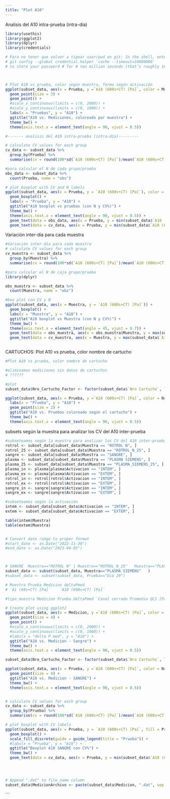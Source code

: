 ```yaml
---
title: "Plot A10"
---
```

Analisis del A10 intra-prueba (intra-día)
```r
library(usethis)
library(ggplot2)
library(dplyr)
library(credentials)

# Para no tener que volver a tipear user/pwd en git: In the shell, enter 
# git config --global credential.helper 'cache --timeout=10000000' 
# to store your password # for # ten million seconds (that’s roughly 16 weeks).



# Plot A10 vs prueba, color según muestra, forma según activación
ggplot(subset_data, aes(x = Prueba, y =`A10 (600s+CT) [Pa]`, color = Muestra, shape = Activacion)) +
  geom_point(size = 3) +
  geom_point() +
  #scale_x_continuous(limits = c(0, 2000)) +
  #scale_y_continuous(limits = c(0, 1000)) +
  labs(x = "Pruebas", y = "A10") +
  ggtitle("A10 vs. Mediciones, coloreado por muestra") +
  theme_bw() +
  theme(axis.text.x = element_text(angle = 90, vjust = 0.5))

#------- analisis del A10 intra-prueba (intra-día)---------

# calculate CV values for each group
cv_data <- subset_data %>%
  group_by(Prueba) %>%
  summarise(cv = round(100*sd(`A10 (600s+CT) [Pa]`)/mean(`A10 (600s+CT) [Pa]`), 0))

#para calcular el N de cada grupo/prueba
obs_data <- subset_data %>%
  count(Prueba, name = "obs")

# plot boxplot with CV and N labels
ggplot(subset_data, aes(x = Prueba, y = `A10 (600s+CT) [Pa]`), color = subset_data$Muestra) +
  geom_boxplot() +
  labs(x = "Prueba", y = "A10") +
  ggtitle("A10 boxplot vs pruebas (con N y CV%)") +
  theme_bw() +
  theme(axis.text.x = element_text(angle = 90, vjust = 0.5)) +
  geom_text(data = obs_data, aes(x = Prueba, y = min(subset_data$`A10 (600s+CT) [Pa]`), label = paste0("", obs)), vjust = -1, size = 3, color = "red") +
  geom_text(data = cv_data, aes(x = Prueba, y = min(subset_data$`A10 (600s+CT) [Pa]`), label = paste0("", cv, "%")), vjust = 1, angle =55, size = 3, color = "blue", nudge_x = -0.2)


```

Variación inter-día para cada muestra
```r
#Variación inter-día para cada muestra
# calculate CV values for each group
cv_muestra <- subset_data %>%
  group_by(Muestra) %>%
  summarise(cv = round(100*sd(`A10 (600s+CT) [Pa]`)/mean(`A10 (600s+CT) [Pa]`), 0))

#para calcular el N de caja grupo/prueba
library(dplyr)

obs_muestra <- subset_data %>%
  count(Muestra, name = "obs")

#box plot con CV y N
ggplot(subset_data, aes(x = Muestra, y = `A10 (600s+CT) [Pa]`)) +
  geom_boxplot() +
  labs(x = "Muestra", y = "A10") +
  ggtitle("A10 boxplot vs Muestra (con N y CV%)") +
  theme_bw() +
  theme(axis.text.x = element_text(angle = 45, vjust = 0.7)) +
  geom_text(data = obs_muestra, aes(x = obs_muestra$Muestra, y = max(subset_data$`A10 (600s+CT) [Pa]`), label = paste0("", obs)), vjust = 1, size = 3, color = "red") +
  geom_text(data = cv_muestra, aes(x = Muestra, y = max(subset_data$`A10 (600s+CT) [Pa]`), label = paste0("", cv, "%")), vjust = 1, angle =55, size = 3, color = "blue", nudge_x = -0.2)

```

```r

```


CARTUCHOS: Plot A10 vs prueba, color nombre de cartucho
```r
#Plot A10 vs prueba, color nombre de cartucho

#eliminamos mediciones sin datos de cartuchos
# ??????

#plot
subset_data$Nro_Cartucho_Factor <- factor(subset_data$`Nro Cartucho`, levels = unique(subset_data$`Nro Cartucho`))

ggplot(subset_data, aes(x = Prueba, y =`A10 (600s+CT) [Pa]`, color = Nro_Cartucho_Factor)) + 
  labs(x = "Prueba", y = "A10") +
  geom_point(size = 2) +
  ggtitle("A10 vs. Pruebas coloreado según el cartucho") +
  theme_bw() +
  theme(axis.text.x = element_text(angle = 90, vjust = 0.5))
```

subsets según la muestra para analizar los CV del A10 inter-prueba
```r
#subseteamos según la muestra para analizar los CV del A10 inter-prueba
rotrol <- subset_data[subset_data$Muestra == "ROTROL N", ]
rotrol_25 <- subset_data[subset_data$Muestra == "ROTROL_N_25", ]
sangre <- subset_data[subset_data$Muestra == "SANGRE", ]
plasma <- subset_data[subset_data$Muestra == "PLASMA SIEMENS", ]
plasma_25 <- subset_data[subset_data$Muestra == "PLASMA_SIEMENS_25", ]
plasma_in <- plasma[plasma$Activacion == "INTEM", ]
plasma_ex <- plasma[plasma$Activacion == "EXTEM", ]
rotrol_in <- rotrol[rotrol$Activacion == "INTEM", ]
rotrol_ex <- rotrol[rotrol$Activacion == "EXTEM", ]
sangre_in <- sangre[sangre$Activacion == "INTEM", ]
sangre_ex <- sangre[sangre$Activacion == "EXTEM", ]

#subseteamos según la activación
intem <- subset_data[subset_data$Activacion == "INTEM", ]
extem <- subset_data[subset_data$Activacion == "EXTEM", ]
```
```r
table(intem$Muestra)
table(extem$Muestra)
```

```r



```


```r
# Convert date range to proper format
#start_date <- as.Date("2022-11-30")
#end_date <- as.Date("2023-04-05")



# SANGRE  Muestra=="ROTROL N" | Muestra=="ROTROL_N_25"   Muestra=="PLASMA SIEMENS"  PLASMA_SIEMENS_25
subset_data <- subset(subset_data, Muestra=="PLASMA SIEMENS"   )
#subset_data <- subset(subset_data, Prueba=="Dia 29")

# Muestra Prueba Medicion deltaPmed
# `A1 (60s+CT) [Pa]`    `A10 (600s+CT) [Pa]`

#tipo_muestra Medicion Prueba deltaPmed `Canal cerrado Promedio QC1 [Pa]`

# Create plot using ggplot2
ggplot(subset_data, aes(x = Medicion, y =`A10 (600s+CT) [Pa]`, color = Prueba)) +
  geom_point(size = 4) +
  geom_point() +
  #scale_x_continuous(limits = c(0, 2000)) +
  #scale_y_continuous(limits = c(0, 1000)) +
  #labs(x = "delta P med", y = "A10") +
  ggtitle("A10 vs. Medicion - Sangre") +
  theme_bw() +
  theme(axis.text.x = element_text(angle = 90, vjust = 0.5))

subset_data$Nro_Cartucho_Factor <- factor(subset_data$`Nro Cartucho`, levels = unique(subset_data$`Nro Cartucho`))

ggplot(subset_data, aes(x = Prueba, y =`A10 (600s+CT) [Pa]`, color = Nro_Cartucho_Factor)) + 
  geom_point(size = 4) +
  ggtitle("A10 vs. Medicion - SANGRE") +
  theme_bw() +
  theme(axis.text.x = element_text(angle = 90, vjust = 0.5))


# calculate CV values for each group
cv_data <- subset_data %>%
  group_by(Prueba) %>%
  summarise(cv = round(100*sd(`A10 (600s+CT) [Pa]`)/mean(`A10 (600s+CT) [Pa]`), 0))

# plot boxplot with CV labels
ggplot(subset_data, aes(x = Prueba, y = `A10 (600s+CT) [Pa]`, fill = Prueba)) +
  geom_boxplot() +
  scale_fill_discrete(guide = guide_legend(title = "Prueba")) +
  #labs(x = "Prueba", y = "A10") +
  ggtitle("Boxplot A10 SANGRE con CV%") +
  theme_bw() +
  geom_text(data = cv_data, aes(x = Prueba, y = min(subset_data$`A10 (600s+CT) [Pa]`), label = paste0("", cv, "%")), vjust = -.5, angle =0)




# Append ".dat" to file_name column
subset_data$MedicionArchivo <- paste(subset_data$Medicion, ".dat", sep = "")

```




```

